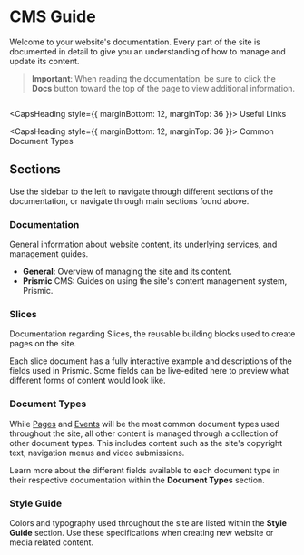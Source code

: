 

<Meta title="CMS Guide" />

<style>{`
  .link-list {
    display: grid;
    grid-template-columns: 1fr;
    grid-template-rows: 1fr 1fr;
    row-gap: 10px;
  }

  @media (min-width: 620px) {
    .link-list {
      row-gap: 20px;
      column-gap: 20px;
      grid-template-columns: 1fr 1fr;
    }
  }
`}</style>

# CMS Guide

Welcome to your website's documentation. Every part of the site is documented in
detail to give you an understanding of how to manage and update its content.

> **Important**: When reading the documentation, be sure to click the **Docs**
> button toward the top of the page to view additional information.

<img src={StorybookControls} alt="" />

<CapsHeading style={{ marginBottom: 12, marginTop: 36 }}>
	Useful Links
</CapsHeading>

<div className="link-list">
	<Card
		href="https://honolulupride.com/admin"
		imgSrc={Plugin}
		heading="Content Management System"
		text="Access your site's content management system."
	/>
	<Card
		href="https://app.netlify.com"
		imgSrc={Colors}
		heading="Netlify"
		text="View form submissions and web-hosting details."
	/>
	<Card
		href="https://honolulupride.com/api/export?videoSubmissionType=tiny-floats"
		imgSrc={Flow}
		heading="Tiny Floats Export"
		text="Create an export of the voting results."
	/>
	<Card
		story="Slices/Call To Action"
		imgSrc={StackAlt}
		heading="Slices"
		text="Reference of blocks used to build pages."
	/>
</div>

<CapsHeading style={{ marginBottom: 12, marginTop: 36 }}>
	Common Document Types
</CapsHeading>

<div className="link-list" style={{ marginBottom: 36 }}>
	<Card
		story="Document Types/Page"
		imgSrc={Repo}
		heading="Page"
		text="Represents a page on the site."
	/>
	<Card
		story="Document Types/Event"
		imgSrc={Direction}
		heading="Event"
		text="Represents a page on the site at /events."
	/>
	<Card
		story="Document Types/Settings"
		imgSrc={Code}
		heading="Settings"
		text="Global site settings and SEO."
	/>
	<Card
		story="Document Types/Video Submission"
		imgSrc={Comments}
		heading="Video Submission"
		text="Represents a user's video submission."
	/>
</div>

## Sections

Use the sidebar to the left to navigate through different sections of the
documentation, or navigate through main sections found above.

### Documentation

General information about website content, its underlying services, and
management guides.

- **General**: Overview of managing the site and its content.
- **Prismic** CMS: Guides on using the site's content management system,
  Prismic.

### Slices

Documentation regarding Slices, the reusable building blocks used to create
pages on the site.

Each slice document has a fully interactive example and descriptions of the
fields used in Prismic. Some fields can be live-edited here to preview what
different forms of content would look like.

### Document Types

While [Pages](/story/document-types-page--page) and
[Events](/story/document-types-event--page) will be the most common document
types used throughout the site, all other content is managed through a
collection of other document types. This includes content such as the site's
copyright text, navigation menus and video submissions.

Learn more about the different fields available to each document type in their
respective documentation within the **Document Types** section.

### Style Guide

Colors and typography used throughout the site are listed within the **Style
Guide** section. Use these specifications when creating new website or media
related content.
